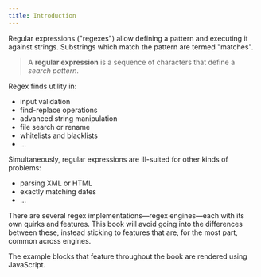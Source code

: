 ```yaml
---
title: Introduction
---
```


Regular expressions ("regexes") allow defining a pattern and executing it against strings. Substrings which match the pattern are termed "matches".

> A **regular expression** is a sequence of characters that define a _search pattern_.

Regex finds utility in:

-   input validation
-   find-replace operations
-   advanced string manipulation
-   file search or rename
-   whitelists and blacklists
-   …

Simultaneously, regular expressions are ill-suited for other kinds of problems:

-   parsing XML or HTML
-   exactly matching dates
-   …

There are several regex implementations—regex engines—each with its own quirks and features. This book will avoid going into the differences between these, instead sticking to features that are, for the most part, common across engines.

The example blocks that feature throughout the book are rendered using JavaScript.
